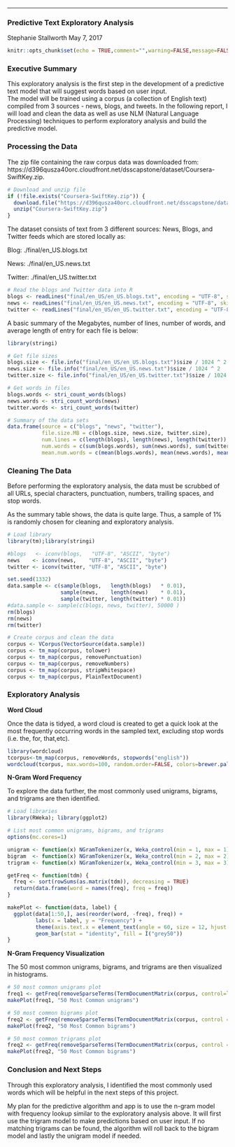 ---
### **Predictive Text Exploratory Analysis**
Stephanie Stallworth
May 7, 2017

```{r setup, include=FALSE}
knitr::opts_chunk$set(echo = TRUE,comment="",warning=FALSE,message=FALSE,cache=TRUE)
```

### **Executive Summary**
This exploratory analysis is the first step in the development of a predictive text model that will suggest words based on user input.  
The model will be trained using a corpus (a collection of English text) compiled from 3 sources - news, blogs, and tweets. In the following report, I will load and clean the data as well as use NLM (Natural Language Processing) techniques to perform exploratory analysis and build the predictive model.  

### **Processing the Data**

The zip file containing the raw corpus data was downloaded from:   
https://d396qusza40orc.cloudfront.net/dsscapstone/dataset/Coursera-SwiftKey.zip.


```{r}
# Download and unzip file
if (!file.exists("Coursera-SwiftKey.zip")) {
  download.file("https://d396qusza40orc.cloudfront.net/dsscapstone/dataset/Coursera-SwiftKey.zip")
  unzip("Coursera-SwiftKey.zip")
}
```
The dataset consists of text from 3 different sources: News, Blogs, and Twitter feeds which are stored locally as:

Blog: ./final/en_US.blogs.txt

News: ./final/en_US.news.txt

Twitter: ./final/en_US.twitter.txt
```{r}
# Read the blogs and Twitter data into R
blogs <- readLines("final/en_US/en_US.blogs.txt", encoding = "UTF-8", skipNul = TRUE)
news <- readLines("final/en_US/en_US.news.txt", encoding = "UTF-8", skipNul = TRUE)
twitter <- readLines("final/en_US/en_US.twitter.txt", encoding = "UTF-8", skipNul = TRUE)
```
A basic summary of the Megabytes, number of lines, number of words, and average length of entry for each file is below:      

```{r}
library(stringi)

# Get file sizes
blogs.size <- file.info("final/en_US/en_US.blogs.txt")$size / 1024 ^ 2
news.size <- file.info("final/en_US/en_US.news.txt")$size / 1024 ^ 2
twitter.size <- file.info("final/en_US/en_US.twitter.txt")$size / 1024 ^ 2

# Get words in files
blogs.words <- stri_count_words(blogs)
news.words <- stri_count_words(news)
twitter.words <- stri_count_words(twitter)

# Summary of the data sets
data.frame(source = c("blogs", "news", "twitter"),
           file.size.MB = c(blogs.size, news.size, twitter.size),
           num.lines = c(length(blogs), length(news), length(twitter)),
           num.words = c(sum(blogs.words), sum(news.words), sum(twitter.words)),
           mean.num.words = c(mean(blogs.words), mean(news.words), mean(twitter.words)))
```
### **Cleaning The Data**
Before performing the exploratory analysis, the data must be scrubbed of all URLs, special characters, punctuation, numbers, trailing spaces, and stop words.

As the summary table shows, the data is quite large. Thus, a sample of 1% is randomly chosen for cleaning and exploratory analysis.
```{r}
# Load library
library(tm);library(stringi)

#blogs   <- iconv(blogs,   "UTF-8", "ASCII", "byte")
news    <- iconv(news,    "UTF-8", "ASCII", "byte")
twitter <- iconv(twitter, "UTF-8", "ASCII", "byte")

set.seed(1332)
data.sample <- c(sample(blogs,   length(blogs)   * 0.01),
                 sample(news,    length(news)    * 0.01),
                 sample(twitter, length(twitter) * 0.01))
#data.sample <- sample(c(blogs, news, twitter), 50000 )
rm(blogs)
rm(news)
rm(twitter)

# Create corpus and clean the data
corpus <- VCorpus(VectorSource(data.sample))
corpus <- tm_map(corpus, tolower)
corpus <- tm_map(corpus, removePunctuation)
corpus <- tm_map(corpus, removeNumbers)
corpus <- tm_map(corpus, stripWhitespace)
corpus <- tm_map(corpus, PlainTextDocument)
```


### **Exploratory Analysis**

**Word Cloud**

Once the data is tidyed, a word cloud is created to get a quick look at the most frequently occurring words in the sampled text, excluding stop words (i.e. the, for, that,etc).
```{r}
library(wordcloud)
tcorpus<-tm_map(corpus, removeWords, stopwords("english"))
wordcloud(tcorpus, max.words=100, random.order=FALSE, colors=brewer.pal(8,"Dark2"))
```
**N-Gram Word Frequency**  

To explore the data further, the most commonly used unigrams, bigrams, and trigrams are then identified.
```{r}
# Load libraries
library(RWeka); library(ggplot2)

# List most common unigrams, bigrams, and trigrams
options(mc.cores=1)

unigram <- function(x) NGramTokenizer(x, Weka_control(min = 1, max = 1))
bigram  <- function(x) NGramTokenizer(x, Weka_control(min = 2, max = 2))
trigram <- function(x) NGramTokenizer(x, Weka_control(min = 3, max = 3))

getFreq <- function(tdm) {
  freq <- sort(rowSums(as.matrix(tdm)), decreasing = TRUE)
  return(data.frame(word = names(freq), freq = freq))
}

makePlot <- function(data, label) {
  ggplot(data[1:50,], aes(reorder(word, -freq), freq)) +
         labs(x = label, y = "Frequency") +
         theme(axis.text.x = element_text(angle = 60, size = 12, hjust = 1)) +
         geom_bar(stat = "identity", fill = I("grey50"))
}
```

**N-Gram Frequency Visualization**

The 50 most common unigrams, bigrams, and trigrams are then visualized in histograms.

```{r}
# 50 most common unigrams plot
freq1 <- getFreq(removeSparseTerms(TermDocumentMatrix(corpus, control=list(tokenize = unigram)), 0.99))
makePlot(freq1, "50 Most Common unigrams")
```
```{r}
# 50 most common bigrams plot
freq2 <- getFreq(removeSparseTerms(TermDocumentMatrix(corpus, control = list(tokenize = bigram)), 0.999))
makePlot(freq2, "50 Most Common bigrams")
```

```{r}
# 50 most common trigrams plot
freq2 <- getFreq(removeSparseTerms(TermDocumentMatrix(corpus, control = list(tokenize = trigram)), 0.999))
makePlot(freq2, "50 Most Common bigrams")
```

### **Conclusion and Next Steps**

Through this exploratory analysis, I identified the most commonly used words which will be helpful in the next steps of this project.   

My plan for the predictive algorithm and app is to use the n-gram model with frequency lookup similar to the exploratory analysis above. It will first use the trigram model to make predictions based on user input. If no matching trigrams can be found, the algorithm will roll back to the bigram model and lastly the unigram model if needed.





